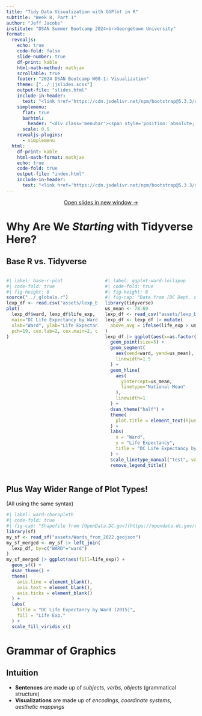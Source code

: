 ```yaml
---
title: "Tidy Data Visualization with GGPlot in R"
subtitle: "Week 8, Part 1"
author: "Jeff Jacobs"
institute: "DSAN Summer Bootcamp 2024<br>Georgetown University"
format:
  revealjs:
    echo: true
    code-fold: false
    slide-number: true
    df-print: kable
    html-math-method: mathjax
    scrollable: true
    footer: "2024 DSAN Bootcamp W08-1: Visualization"
    theme: ["../_jjslides.scss"]
    output-file: "slides.html"
    include-in-header:
      text: "<link href='https://cdn.jsdelivr.net/npm/bootstrap@5.3.3/dist/css/bootstrap.min.css' rel='stylesheet' integrity='sha384-QWTKZyjpPEjISv5WaRU9OFeRpok6YctnYmDr5pNlyT2bRjXh0JMhjY6hW+ALEwIH' crossorigin='anonymous'><link rel='stylesheet' href='https://cdn.jsdelivr.net/npm/bootstrap-icons@1.11.3/font/bootstrap-icons.min.css'><script src='https://cdn.jsdelivr.net/npm/bootstrap@5.3.3/dist/js/bootstrap.bundle.min.js' integrity='sha384-YvpcrYf0tY3lHB60NNkmXc5s9fDVZLESaAA55NDzOxhy9GkcIdslK1eN7N6jIeHz' crossorigin='anonymous'></script>"
    simplemenu:
      flat: true
      barhtml:
        header: "<div class='menubar'><span style='position: absolute; left: 8; padding-left: 8px;'><a href='./index.html'>&larr; Return to Notes</a></span><ul class='menu'></ul></div>"
      scale: 0.5
    revealjs-plugins:
      - simplemenu
  html:
    df-print: kable
    html-math-format: mathjax
    echo: true
    code-fold: true
    output-file: "index.html"
    include-in-header:
      text: "<link href='https://cdn.jsdelivr.net/npm/bootstrap@5.3.3/dist/css/bootstrap.min.css' rel='stylesheet' integrity='sha384-QWTKZyjpPEjISv5WaRU9OFeRpok6YctnYmDr5pNlyT2bRjXh0JMhjY6hW+ALEwIH' crossorigin='anonymous'><link rel='stylesheet' href='https://cdn.jsdelivr.net/npm/bootstrap-icons@1.11.3/font/bootstrap-icons.min.css'><script src='https://cdn.jsdelivr.net/npm/bootstrap@5.3.3/dist/js/bootstrap.bundle.min.js' integrity='sha384-YvpcrYf0tY3lHB60NNkmXc5s9fDVZLESaAA55NDzOxhy9GkcIdslK1eN7N6jIeHz' crossorigin='anonymous'></script>"
---
```


::: {.content-visible unless-format="revealjs"}

<center>
<a class="h2" href="./slides.html" target="_blank">Open slides in new window &rarr;</a>
</center>

:::

# Why Are We *Starting* with Tidyverse Here? {data-stack-name="Overview" .crunch-ul}

## Base R vs. Tidyverse {.smaller .crunch-details}

::: {.columns}
::: {.column width="50%"}

```r
#| label: base-r-plot
#| code-fold: true
#| fig-height: 8
source("../_globals.r")
lexp_df <- read.csv("assets/lexp_by_ward.csv")
plot(
  lexp_df$ward, lexp_df$life_exp,
  main="DC Life Expectancy by Ward (2015)",
  xlab="Ward", ylab="Life Expectancy",
  pch=19, cex.lab=2, cex.main=2, cex.axis=2
)
```

:::
::: {.column width="50%"}

```r
#| label: ggplot-ward-lollipop
#| code-fold: true
#| fig-height: 8
#| fig-cap: "Data from [DC Dept. of Health](https://disb.dc.gov/sites/default/files/dc/sites/disb/publication/attachments/her_summary_report_final_with_letter_and_table_02_08_2019.pdf)"
library(tidyverse)
us_mean <- 78.69
lexp_df <- read_csv("assets/lexp_by_ward.csv")
lexp_df <- lexp_df |> mutate(
  above_avg = ifelse(life_exp > us_mean, "Above Mean", "Below Mean")
)
lexp_df |> ggplot(aes(x=as.factor(ward), y=life_exp, color=above_avg)) +
  geom_point(size=5) +
  geom_segment(
    aes(xend=ward, yend=us_mean),
    linewidth=1.5
  ) +
  geom_hline(
    aes(
      yintercept=us_mean,
      linetype="National Mean"
    ),
    linewidth=1
  ) +
  dsan_theme("half") +
  theme(
    plot.title = element_text(hjust = 0.5)
  ) +
  labs(
    x = "Ward",
    y = "Life Expectancy",
    title = "DC Life Expectancy by Ward (2015)"
  ) +
  scale_linetype_manual("test", values=c("dashed")) +
  remove_legend_title()
```

:::
:::

## Plus Way Wider Range of Plot Types!

(All using the same syntax)


```r
#| label: ward-choropleth
#| code-fold: true
#| fig-cap: "Shapefile from [OpenData.DC.gov](https://opendata.dc.gov/datasets/c5cd8b40fb784548a6680aead5f919ed/explore)"
library(sf)
my_sf <- read_sf("assets/Wards_from_2022.geojson")
my_sf_merged <- my_sf |> left_join(
  lexp_df, by=c("WARD"="ward")
)
my_sf_merged |> ggplot(aes(fill=life_exp)) +
  geom_sf() +
  dsan_theme() +
  theme(
    axis.line = element_blank(),
    axis.text = element_blank(),
    axis.ticks = element_blank()
  ) +
  labs(
    title = "DC Life Expectancy by Ward (2015)",
    fill = "Life Exp."
  ) +
  scale_fill_viridis_c()
```

# Grammar of Graphics {data-stack-name="Grammar of Graphics"}

## Intuition

* **Sentences** are made up of *subjects*, *verbs*, *objects* (grammatical structure)
* **Visualizations** are made up of *encodings*, *coordinate systems*, *aesthetic mappings*

